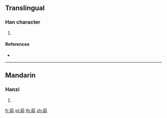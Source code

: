 {{character info/new}}
==Translingual==

===Han character===
{{Han char|rn=140|rad=艸|as=10|sn=16|four=44927|canj=TVFH,XTVFH}}

# {{defn|Han|sort=艸10}}

====References====
* {{Han ref|kx=1050.050|dkj=31616|dj=1511.120|hdz=53274.140|uh=84B6|ud=33974|bh=E3CB|bd=58315}}

----

==Mandarin==

===Hanzi===
{{cmn-hanzi|pin=[[cǎng]] ([[cang3]]), [[fén]] ([[fen2]])|wg=ts'ang<sup>3</sup>, fen<sup>2</sup>}}

# {{defn|lang=cmn|sort=艸10}}

[[fr:蒶]]
[[pl:蒶]]
[[th:蒶]]
[[zh:蒶]]
